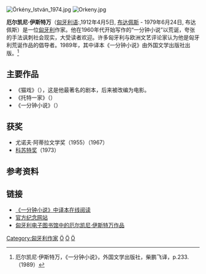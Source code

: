 {{Eastern name order|匈牙利语|匈牙利人名}}
[[File:Örkény_István_1974.jpg|thumb]]
[[Image:Orkeny.jpg|thumb]]

'''厄尔凯尼·伊斯特万'''（[[匈牙利语|匈牙利语]]:{{lang|hu|Örkény István}},1912年4月5日, [[布达佩斯|布达佩斯]] - 1979年6月24日, 布达佩斯）是一位[[匈牙利|匈牙利]]作家。他在1960年代开始写作的“一分钟小说”以荒诞，夸张的手法讽刺社会现实，大受读者欢迎。许多匈牙利与欧洲文艺评论家认为他是匈牙利荒诞作品的倡导者。1989年，其中译本《一分钟小说》由外国文学出版社出版。<ref>厄尔凯尼·伊斯特万，《一分钟小说》，外国文学出版社，柴鹏飞译，p.233.（1989）</ref>

==主要作品==
*《猫戏》（{{lang|hu|Macskajáték}}），这是他最著名的剧本，后来被改编为电影。
*《托特一家》（{{lang|hu|Tóték}}）
*《一分钟小说》（{{lang|hu|Egyperces Novellák}}）

==获奖==
*尤诺夫·阿蒂拉文学奖（1955）（1967）
*[[科苏特奖|科苏特奖]]（1973）

== 参考资料 ==
{{reflist}}

==链接==
*[http://read.chaoxing.com/ebook/read_11143448.html 《一分钟小说》中译本在线阅读]{{Zh icon}}
*[http://orkenyistvan.hu 官方纪念网站] {{Wayback|url=http://orkenyistvan.hu/ |date=20210115205610 }}{{Hu icon}}{{En icon}}
*[http://mek.oszk.hu/html/vgi/kereses/keresesujgy.phtml?tip=gyors&szerzo=Orkeny+Istvan 匈牙利电子图书馆中的厄尔凯尼·伊斯特万作品] {{Wayback|url=http://mek.oszk.hu/html/vgi/kereses/keresesujgy.phtml?tip=gyors&szerzo=Orkeny+Istvan |date=20181230054024 }}{{Hu icon}}

[[Category:匈牙利作家|Category:匈牙利作家]]
[[Category:布達佩斯人|Ö]]
[[Category:匈牙利犹太人|Ö]]
[[Category:猶太作家|Ö]]